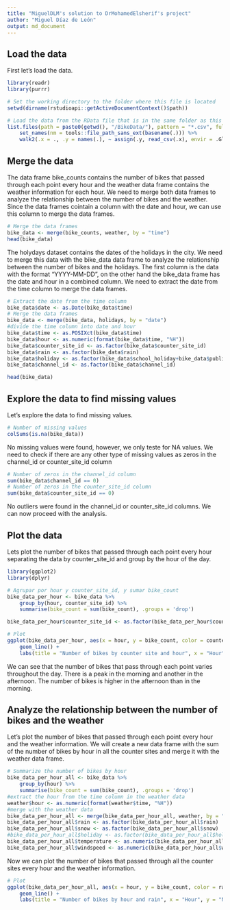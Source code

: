 ```yaml
---
title: "MiguelDLM's solution to DrMohamedElsherif's project"
author: "Miguel Díaz de León"    
output: md_document
---
```


## Load the data

First let's load the data.

```r
library(readr)
library(purrr)

# Set the working directory to the folder where this file is located
setwd(dirname(rstudioapi::getActiveDocumentContext()$path))

# Load the data from the RData file that is in the same folder as this Rmd file
list.files(path = paste0(getwd(), "/BikeData/"), pattern = "*.csv", full.names = TRUE) %>% 
    set_names(nm = tools::file_path_sans_ext(basename(.))) %>% 
    walk2(.x = ., .y = names(.), ~ assign(.y, read_csv(.x), envir = .GlobalEnv))

```
## Merge the data

The data frame bike_counts contains the number of bikes that passed through each point every hour and the weather data frame contains the weather information for each hour. We need to merge both data frames to analyze the relationship between the number of bikes and the weather. Since the data frames cointain a column with the date and hour, we can use this column to merge the data frames.

```r
# Merge the data frames
bike_data <- merge(bike_counts, weather, by = "time")
head(bike_data)
```

The holydays dataset contains the dates of the holidays in the city. We need to merge this data with the bike_data data frame to analyze the relationship between the number of bikes and the holidays. The first column is the data with the format "YYYY-MM-DD", on the other hand the bike_data frame has the date and hour in a combined column. We need to extract the date from the time column to merge the data frames.

```r
# Extract the date from the time column
bike_data$date <- as.Date(bike_data$time)
# Merge the data frames
bike_data <- merge(bike_data, holidays, by = "date")
#divide the time column into date and hour
bike_data$time <- as.POSIXct(bike_data$time)
bike_data$hour <- as.numeric(format(bike_data$time, "%H"))
bike_data$counter_site_id <- as.factor(bike_data$counter_site_id)
bike_data$rain <- as.factor(bike_data$rain)
bike_data$holiday <- as.factor(bike_data$school_holiday+bike_data$public_holiday)
bike_data$channel_id <- as.factor(bike_data$channel_id)

head(bike_data)
```

## Explore the data to find missing values

Let's explore the data to find missing values.

```r
# Number of missing values
colSums(is.na(bike_data))
```

No missing values were found, however, we only teste for NA values. We need to check if there are any other type of missing values as zeros in the channel_id or counter_site_id column

```r
# Number of zeros in the channel_id column
sum(bike_data$channel_id == 0)
# Number of zeros in the counter_site_id column
sum(bike_data$counter_site_id == 0)
```

No outliers were found in the channel_id or counter_site_id columns. We can now proceed with the analysis.

## Plot the data
Lets plot the number of bikes that passed through each point every hour separating the data by counter_site_id and group by the hour of the day.

```r
library(ggplot2)
library(dplyr)

# Agrupar por hour y counter_site_id, y sumar bike_count
bike_data_per_hour <- bike_data %>%
    group_by(hour, counter_site_id) %>%
    summarise(bike_count = sum(bike_count), .groups = 'drop')

bike_data_per_hour$counter_site_id <- as.factor(bike_data_per_hour$counter_site_id)

# Plot
ggplot(bike_data_per_hour, aes(x = hour, y = bike_count, color = counter_site_id, group = counter_site_id)) +
    geom_line() +
    labs(title = "Number of bikes by counter site and hour", x = "Hour", y = "Number of bikes")
```

We can see that the number of bikes that pass through each point varies throughout the day. There is a peak in the morning and another in the afternoon. The number of bikes is higher in the afternoon than in the morning.

## Analyze the relationship between the number of bikes and the weather

Let's plot the number of bikes that passed through each point every hour and the weather information. We will create a new data frame with the sum of the number of bikes by hour in all the counter sites and merge it with the weather data frame.

```r
# Summarize the number of bikes by hour
bike_data_per_hour_all <- bike_data %>%
    group_by(hour) %>%
    summarise(bike_count = sum(bike_count), .groups = 'drop')
#extract the hour from the time column in the weather data
weather$hour <- as.numeric(format(weather$time, "%H"))
#merge with the weather data
bike_data_per_hour_all <- merge(bike_data_per_hour_all, weather, by = "hour")
bike_data_per_hour_all$rain <- as.factor(bike_data_per_hour_all$rain)
bike_data_per_hour_all$snow <- as.factor(bike_data_per_hour_all$snow)
#bike_data_per_hour_all$holiday <- as.factor(bike_data_per_hour_all$holiday)
bike_data_per_hour_all$temperature <- as.numeric(bike_data_per_hour_all$temperature)
bike_data_per_hour_all$windspeed <- as.numeric(bike_data_per_hour_all$windspeed)

```

Now we can plot the number of bikes that passed through all the counter sites every hour and the weather information.

```r
# Plot
ggplot(bike_data_per_hour_all, aes(x = hour, y = bike_count, color = rain, linetype = rain)) +
    geom_line() +
    labs(title = "Number of bikes by hour and rain", x = "Hour", y = "Number of bikes", color = "Rain", linetype = "Rain")
```
